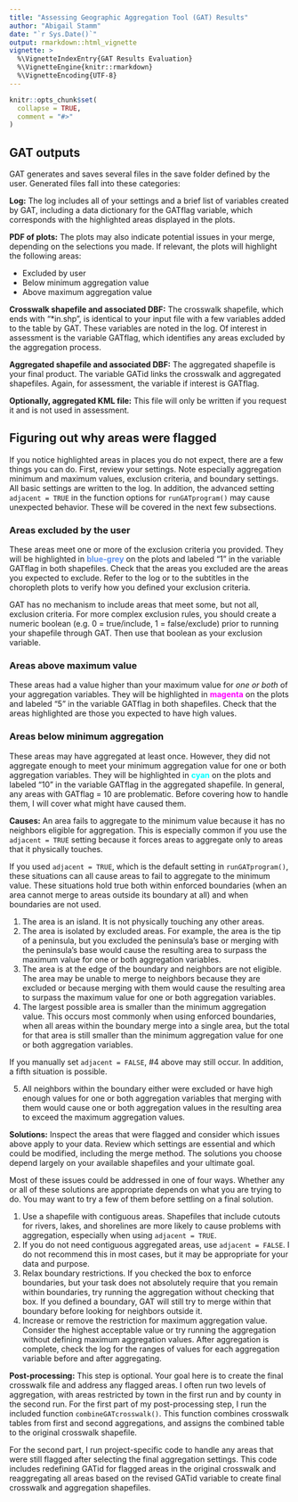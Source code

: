 ```yaml
---
title: "Assessing Geographic Aggregation Tool (GAT) Results"
author: "Abigail Stamm"
date: "`r Sys.Date()`"
output: rmarkdown::html_vignette
vignette: >
  %\VignetteIndexEntry{GAT Results Evaluation}
  %\VignetteEngine{knitr::rmarkdown}
  %\VignetteEncoding{UTF-8}
---
```


```r
knitr::opts_chunk$set(
  collapse = TRUE,
  comment = "#>"
)
```

## GAT outputs

GAT generates and saves several files in the save folder defined by the user. Generated files fall into these categories:

**Log:** The log includes all of your settings and a brief list of variables created by GAT, including a data dictionary for the GATflag variable, which corresponds with the highlighted areas displayed in the plots.

**PDF of plots:** The plots may also indicate potential issues in your merge, depending on the selections you made. If relevant, the plots will highlight the following areas: 

* Excluded by user
* Below minimum aggregation value
* Above maximum aggregation value

**Crosswalk shapefile and associated DBF:** The crosswalk shapefile, which ends with "*in.shp", is identical to your input file with a few variables added to the table by GAT. These variables are noted in the log. Of interest in assessment is the variable GATflag, which identifies any areas excluded by the aggregation process.

**Aggregated shapefile and associated DBF:** The aggregated shapefile is your final product. The variable GATid links the crosswalk and aggregated shapefiles. Again, for assessment, the variable if interest is GATflag.

**Optionally, aggregated KML file\:** This file will only be written if you request it and is not used in assessment.



## Figuring out why areas were flagged

If you notice highlighted areas in places you do not expect, there are a few things you can do. First, review your settings. Note especially aggregation minimum and maximum values, exclusion criteria, and boundary settings. All basic settings are written to the log. In addition, the advanced setting `adjacent = TRUE` in the function options for `runGATprogram()` may cause unexpected behavior. These will be covered in the next few subsections.

### Areas excluded by the user

These areas meet one or more of the exclusion criteria you provided. They will be highlighted in **<span style='color: CornflowerBlue;'>blue-grey</span>** on the plots and labeled "1" in the variable GATflag in both shapefiles. Check that the areas you excluded are the areas you expected to exclude. Refer to the log or to the subtitles in the choropleth plots to verify how you defined your exclusion criteria.

GAT has no mechanism to include areas that meet some, but not all, exclusion criteria. For more complex exclusion rules, you should create a numeric boolean (e.g. 0 = true/include, 1 = false/exclude) prior to running your shapefile through GAT. Then use that boolean as your exclusion variable.

### Areas above maximum value 

These areas had a value higher than your maximum value for *one or both* of your aggregation variables. They will be highlighted in **<span style='color: magenta;'>magenta</span>** on the plots and labeled "5" in the variable GATflag in both shapefiles. Check that the areas highlighted are those you expected to have high values. 

### Areas below minimum aggregation

These areas may have aggregated at least once. However, they did not aggregate enough to meet your minimum aggregation value for one or both aggregation variables. They will be highlighted in **<span style='color: cyan;'>cyan</span>** on the plots and labeled "10" in the variable GATflag in the aggregated shapefile. In general, any areas with GATflag = 10 are problematic. Before covering how to handle them, I will cover what might have caused them.

**Causes:** An area fails to aggregate to the minimum value because it has no neighbors eligible for aggregation. This is especially common if you use the `adjacent = TRUE` setting because it forces areas to aggregate only to areas that it physically touches. 

If you used `adjacent = TRUE`, which is the default setting in `runGATprogram()`, these situations can all cause areas to fail to aggregate to the minimum value. These situations hold true both within enforced boundaries (when an area cannot merge to areas outside its boundary at all) and when boundaries are not used.

1. The area is an island. It is not physically touching any other areas.
2. The area is isolated by excluded areas. For example, the area is the tip of a peninsula, but you excluded the peninsula's base or merging with the peninsula's base would cause the resulting area to surpass the maximum value for one or both aggregation variables.
3. The area is at the edge of the boundary and neighbors are not eligible. The area may be unable to merge to neighbors because they are excluded or because merging with them would cause the resulting area to surpass the maximum value for one or both aggregation variables.
4. The largest possible area is smaller than the minimum aggregation value. This occurs most commonly when using enforced boundaries, when all areas within the boundary merge into a single area, but the total for that area is still smaller than the minimum aggregation value for one or both aggregation variables.

If you manually set `adjacent = FALSE`, #4 above may still occur. In addition, a fifth situation is possible.

5. All neighbors within the boundary either were excluded or have high enough values for one or both aggregation variables that merging with them would cause one or both aggregation values in the resulting area to exceed the maximum aggregation values.

**Solutions:** Inspect the areas that were flagged and consider which issues above apply to your data. Review which settings are essential and which could be modified, including the merge method. The solutions you choose depend largely on your available shapefiles and your ultimate goal. 

Most of these issues could be addressed in one of four ways. Whether any or all of these solutions are appropriate depends on what you are trying to do. You may want to try a few of them before settling on a final solution. 

1. Use a shapefile with contiguous areas. Shapefiles that include cutouts for rivers, lakes, and shorelines are more likely to cause problems with aggregation, especially when using `adjacent = TRUE`.
2. If you do not need contiguous aggregated areas, use `adjacent = FALSE`. I do not recommend this in most cases, but it may be appropriate for your data and purpose.
3. Relax boundary restrictions. If you checked the box to enforce boundaries, but your task does not absolutely require that you remain within boundaries, try running the aggregation without checking that box. If you defined a boundary, GAT will still try to merge within that boundary before looking for neighbors outside it.
4. Increase or remove the restriction for maximum aggregation value. Consider the highest acceptable value or try running the aggregation without defining maximum aggregation values. After aggregation is complete, check the log for the ranges of values for each aggregation variable before and after aggregating.

**Post-processing:** This step is optional. Your goal here is to create the final crosswalk file and address any flagged areas. I often run two levels of aggregation, with areas restricted by town in the first run and by county in the second run. For the first part of my post-processing step, I run the included function `combineGATcrosswalk()`. This function combines crosswalk tables from first and second aggregations, and assigns the combined table to the original crosswalk shapefile. 

For the second part, I run project-specific code to handle any areas that were still flagged after selecting the final aggregation settings. This code includes redefining GATid for flagged areas in the original crosswalk and reaggregating all areas based on the revised GATid variable to create final crosswalk and aggregation shapefiles.
